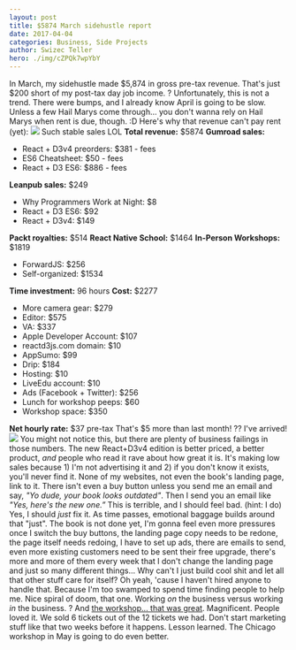 ```yaml
---
layout: post
title: $5874 March sidehustle report
date: 2017-04-04
categories: Business, Side Projects
author: Swizec Teller
hero: ./img/cZPQk7wpYbY
---
```


 In March, my sidehustle made $5,874 in gross pre-tax revenue. That's just $200 short of my post-tax day job income. ? Unfortunately, this is not a trend. There were bumps, and I already know April is going to be slow. Unless a few Hail Marys come through… you don't wanna rely on Hail Marys when rent is due, though. :D Here's why that revenue can't pay rent (yet): ![](./img/gumroad-screenshot.png) Such stable sales LOL **Total revenue:** $5874 **Gumroad sales:**

-   React + D3v4 preorders: $381 - fees
-   ES6 Cheatsheet: $50 - fees
-   React + D3 ES6: $886 - fees

**Leanpub sales:** $249

-   Why Programmers Work at Night: $8
-   React + D3 ES6: $92
-   React + D3v4: $149

**Packt royalties:** $514 **React Native School:** $1464 **In-Person Workshops:** $1819

-   ForwardJS: $256
-   Self-organized: $1534

**Time investment:** 96 hours **Cost:** $2277

-   More camera gear: $279
-   Editor: $575
-   VA: $337
-   Apple Developer Account: $107
-   reactd3js.com domain: $10
-   AppSumo: $99
-   Drip: $184
-   Hosting: $10
-   LiveEdu account: $10
-   Ads (Facebook + Twitter): $256
-   Lunch for workshop peeps: $60
-   Workshop space: $350

**Net hourly rate:** $37 pre-tax That's $5 more than last month! ?? I've arrived! ![](./img/ZPFQVis9WAAcE.gif) You might not notice this, but there are plenty of business failings in those numbers. The new React+D3v4 edition is better priced, a better product, _and_ people who read it rave about how great it is. It's making low sales because 1) I'm not advertising it and 2) if you don't know it exists, you'll never find it. None of my websites, not even the book's landing page, link to it. There isn't even a buy button unless you send me an email and say, _"Yo dude, your book looks outdated"_. Then I send you an email like _"Yes, here's the new one.”_ This is terrible, and I should feel bad. (hint: I do) Yes, I should _just_ fix it. As time passes, emotional baggage builds around that "just". The book is not done yet, I'm gonna feel even more pressures once I switch the buy buttons, the landing page copy needs to be redone, the page itself needs redoing, I have to set up ads, there are emails to send, even more existing customers need to be sent their free upgrade, there's more and more of them every week that I don't change the landing page and just so many different things… Why can't I just build cool shit and let all that other stuff care for itself? Oh yeah, 'cause I haven't hired anyone to handle that. Because I'm too swamped to spend time finding people to help me. Nice spiral of doom, that one. Working _on_ the business versus working _in_ the business. ? And [the workshop… that was great](http://swizec.com/blog/boutique-react-d3v4-workshop/swizec/7519). Magnificent. People loved it. We sold 6 tickets out of the 12 tickets we had. Don't start marketing stuff like that two weeks before it happens. Lesson learned. The Chicago workshop in May is going to do even better.
